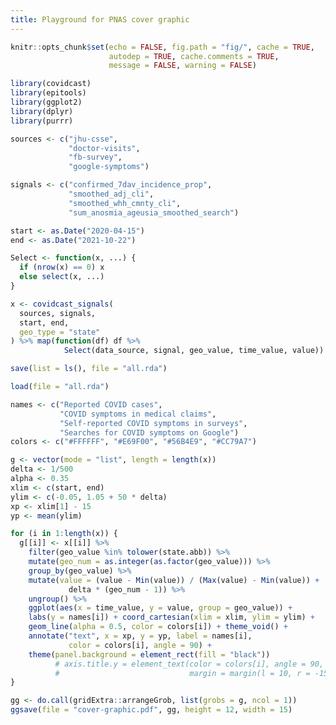 ```yaml
---
title: Playground for PNAS cover graphic 
---
```


```r
knitr::opts_chunk$set(echo = FALSE, fig.path = "fig/", cache = TRUE, 
                      autodep = TRUE, cache.comments = TRUE,
                      message = FALSE, warning = FALSE)

library(covidcast)
library(epitools)
library(ggplot2)
library(dplyr)
library(purrr)
```

```r
sources <- c("jhu-csse", 
             "doctor-visits", 
             "fb-survey", 
             "google-symptoms")

signals <- c("confirmed_7dav_incidence_prop",
             "smoothed_adj_cli",
             "smoothed_whh_cmnty_cli",
             "sum_anosmia_ageusia_smoothed_search")

start <- as.Date("2020-04-15")
end <- as.Date("2021-10-22")

Select <- function(x, ...) { 
  if (nrow(x) == 0) x
  else select(x, ...) 
}

x <- covidcast_signals(
  sources, signals,
  start, end, 
  geo_type = "state"
) %>% map(function(df) df %>% 
            Select(data_source, signal, geo_value, time_value, value))
```

```r
save(list = ls(), file = "all.rda")
```

```r
load(file = "all.rda")
```

```r
names <- c("Reported COVID cases", 
           "COVID symptoms in medical claims", 
           "Self-reported COVID symptoms in surveys",
           "Searches for COVID symptoms on Google")
colors <- c("#FFFFFF", "#E69F00", "#56B4E9", "#CC79A7")

g <- vector(mode = "list", length = length(x))
delta <- 1/500
alpha <- 0.35
xlim <- c(start, end)
ylim <- c(-0.05, 1.05 + 50 * delta)
xp <- xlim[1] - 15
yp <- mean(ylim)

for (i in 1:length(x)) {
  g[[i]] <- x[[i]] %>% 
    filter(geo_value %in% tolower(state.abb)) %>%
    mutate(geo_num = as.integer(as.factor(geo_value))) %>%
    group_by(geo_value) %>%
    mutate(value = (value - Min(value)) / (Max(value) - Min(value)) + 
             delta * (geo_num - 1)) %>%
    ungroup() %>%
    ggplot(aes(x = time_value, y = value, group = geo_value)) +
    labs(y = names[i]) + coord_cartesian(xlim = xlim, ylim = ylim) +
    geom_line(alpha = 0.5, color = colors[i]) + theme_void() +
    annotate("text", x = xp, y = yp, label = names[i], 
             color = colors[i], angle = 90) +
    theme(panel.background = element_rect(fill = "black"))
          # axis.title.y = element_text(color = colors[i], angle = 90,
          #                             margin = margin(l = 10, r = -15)))
}

gg <- do.call(gridExtra::arrangeGrob, list(grobs = g, ncol = 1))
ggsave(file = "cover-graphic.pdf", gg, height = 12, width = 15)
```
